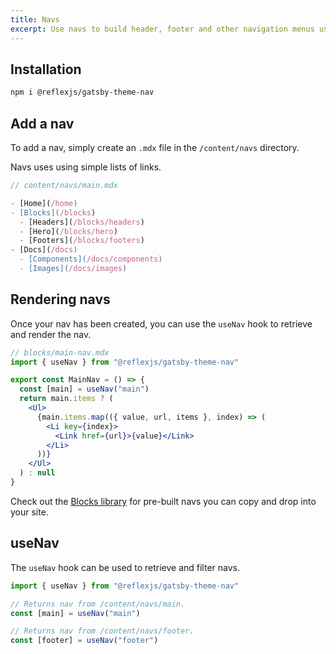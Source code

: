 ```yaml
---
title: Navs
excerpt: Use navs to build header, footer and other navigation menus using mdx files.
---
```


## Installation

```sh
npm i @reflexjs/gatsby-theme-nav
```

## Add a nav

To add a nav, simply create an `.mdx` file in the `/content/navs` directory.

Navs uses using simple lists of links.

```jsx
// content/navs/main.mdx

- [Home](/home)
- [Blocks](/blocks)
  - [Headers](/blocks/headers)
  - [Hero](/blocks/hero)
  - [Footers](/blocks/footers)
- [Docs](/docs)
  - [Components](/docs/components)
  - [Images](/docs/images)
```

## Rendering navs

Once your nav has been created, you can use the `useNav` hook to retrieve and render the nav.

```jsx
// blocks/main-nav.mdx
import { useNav } from "@reflexjs/gatsby-theme-nav"

export const MainNav = () => {
  const [main] = useNav("main")
  return main.items ? (
    <Ul>
      {main.items.map(({ value, url, items }, index) => (
        <Li key={index}>
          <Link href={url}>{value}</Link>
        </Li>
      ))}
    </Ul>
  ) : null
}
```

Check out the [Blocks library](/library) for pre-built navs you can copy and drop into your site.

## useNav

The `useNav` hook can be used to retrieve and filter navs.

```jsx
import { useNav } from "@reflexjs/gatsby-theme-nav"

// Returns nav from /content/navs/main.
const [main] = useNav("main")

// Returns nav from /content/navs/footer.
const [footer] = useNav("footer")
```
